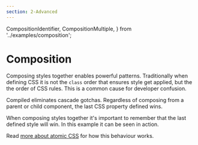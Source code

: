```yaml
---
section: 2-Advanced
---
```


  CompositionIdentifier,
  CompositionMultiple,
} from '../examples/composition';

# Composition

Composing styles together enables powerful patterns.
Traditionally when defining CSS it is not the `class` order that ensures style get applied,
but the the order of CSS rules.
This is a common cause for developer confusion.

Compiled eliminates cascade gotchas.
Regardless of composing from a parent or child component,
the last CSS property defined wins.

<CompositionIdentifier />

When composing styles together it's important to remember that the last defined style will win.
In this example it can be seen in action.

<CompositionMultiple />

Read [more about atomic CSS](/atomic-css#css-cascade) for how this behaviour works.
